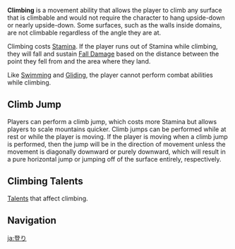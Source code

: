 {{Terminology Infobox
|type         = Exploration Abilities
}}
'''Climbing''' is a movement ability that allows the player to climb any surface that is climbable and would not require the character to hang upside-down or nearly upside-down. Some surfaces, such as the walls inside domains, are not climbable regardless of the angle they are at.

Climbing costs [[Stamina]]. If the player runs out of Stamina while climbing, they will fall and sustain [[Fall Damage]] based on the distance between the point they fell from and the area where they land.

Like [[Swimming]] and [[Gliding]], the player cannot perform combat abilities while climbing.

==Climb Jump==
Players can perform a climb jump, which costs more Stamina but allows players to scale mountains quicker. Climb jumps can be performed while at rest or while the player is moving. If the player is moving when a climb jump is performed, then the jump will be in the direction of movement unless the movement is diagonally downward or purely downward, which will result in a pure horizontal jump or jumping off of the surface entirely, respectively.

==Climbing Talents==
[[Talents]] that affect climbing.
{{Talents by Category Table|Climbing Talents}}

==Navigation==
{{Exploration Navbox}}

[[ja:登り]]